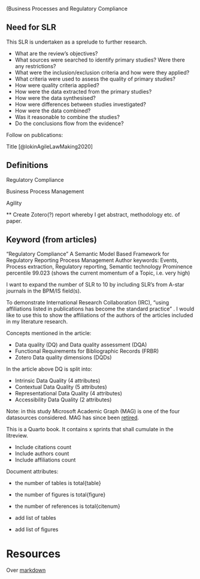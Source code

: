 (Business Processes and Regulatory Compliance

## Need for SLR

This SLR is undertaken as a sprelude to further research.

- What are the review’s objectives?
- What sources were searched to identify primary studies? Were there any restrictions?
- What were the inclusion/exclusion criteria and how were they applied? 
- What criteria were used to assess the quality of primary studies? 
- How were quality criteria applied? 
- How were the data extracted from the primary studies? 
- How were the data synthesised? 
- How were differences between studies investigated? 
- How were the data combined? 
- Was it reasonable to combine the studies? 
- Do the conclusions flow from the evidence?

Follow on publications:

Title [@lokinAgileLawMaking2020]

## Definitions

Regulatory Compliance

Business Process Management

Agility

** Create Zotero(?) report whereby I get abstract, methodology etc. of paper.

\newpage

## Keyword (from articles)

"Regulatory Compliance"
A Semantic Model Based Framework for Regulatory Reporting Process Management
Author keywords: Events, Process extraction, Regulatory reporting, Semantic technology
Prominence percentile 99.023 (shows the current momentum of a Topic, i.e. very high)


I want to expand the number of SLR to 10 by including SLR's from A-star journals in the BPM/IS field(s).

To demonstrate International Research Collaboration (IRC), "using affiliations listed in publications has become the standard practice" [](https://direct.mit.edu/qss/article/3/3/529/112967/Assessing-the-quality-of-bibliographic-data). I would like to use this to show the affiliations of the authors of the articles included in my literature research.

Concepts mentioned in the article:

- Data quality (DQ) and Data quality assessment (DQA)
- Functional Requirements for Bibliographic Records (FRBR)
- Zotero Data quality dimensions (DQDs)

In the article above DQ is split into:

- Intrinsic Data Quality (4 attributes)
- Contextual Data Quality (5 attributes)
- Representational Data Quality (4 attributes)
- Accessibility Data Quality (2 attributes)

Note: in this study Microsoft Academic Graph (MAG) is one of the four datasources considered. MAG has since been [retired](https://www.microsoft.com/en-us/research/project/microsoft-academic-graph/).

This is a Quarto book. It contains x sprints that shall cumulate in the litreview.

* Include citations count
* Include authors count
* Include affiliations count

Document attributes:

* the number of tables is total{table}
* the number of figures is total{figure}
* the number of references is total{citenum}

* add list of tables
* add list of figures

# Resources

Over [markdown](https://www.arthurperret.fr/)